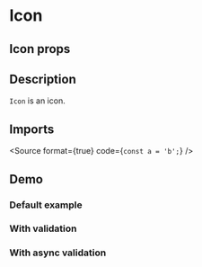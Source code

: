 
<Meta title="Inputs/Checkbox" component={InputCheckbox} />

# Icon

## Icon props

<ArgsTable of={InputCheckbox} />

## Description

`Icon` is an icon.

## Imports

<Source format={true} code={`
const a = 'b';
`} />


## Demo

### Default example

<Canvas of={InputCheckboxStories.Example} />

### With validation

<Canvas of={InputCheckboxStories.Validation} />

### With async validation

<Canvas of={InputCheckboxStories.ValidationAsync} />


